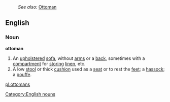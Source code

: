 :''See also:'' [[Ottoman]]
==English==
===Noun===
{{wikipediapar|ottoman (furniture)}}
'''ottoman'''
#An [[upholstered]] [[sofa]], without [[arm]]s or a [[back]], sometimes with a [[compartment]] for [[storing]] [[linen]], etc.
#A low [[stool]] or thick [[cushion]] used as a [[seat]] or to rest the [[feet]]; a [[hassock]]; a [[pouffe]].

[[Category:English nouns]]

[[pl:ottomans]]